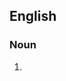 ==English==

===Noun===
{{en-noun|sg=[[labour]] [[union]]}}

# {{alternative spelling of|labor union}}
